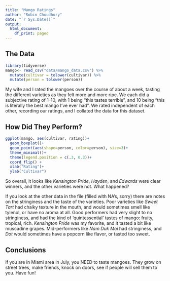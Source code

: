 ---
title: "Mango Ratings"
author: "Robin Choudhury"
date: "`r Sys.Date()`"
output:
  html_document:
    df_print: paged
---

## The Data
```{r , warning=FALSE}
library(tidyverse)
mango<- read_csv("data/mango_data.csv") %>%
  mutate(cultivar = tolower(cultivar)) %>%
  mutate(person = tolower(person))
```

My wife and I rated the mangoes over the course of about a week, tasting the different varieties as they felt more and more ripe. We each did a subjective rating of 1-10, with 1 being "this tastes terrible", and 10 being "this is literally the best mango I've ever had". We rated independent of each other, recording our ratings, and I collated the data for this dataset.

## How Did They Perform?

```{r}
ggplot(mango, aes(cultivar, rating))+
  geom_boxplot()+
  geom_point(aes(shape=person, color=person), size=3)+
  theme_minimal()+
  theme(legend.position = c(.3, 0.3))+
  coord_flip() +
  xlab("Rating")+
  ylab("Cultivar")
```

So overall, it looks like *Kensington Pride*, *Hayden*, and *Edwards* were clear winners, and the other varieties were not. What happened?

If you look at the other data in the file (filled with NA's, sorry) there are notes on the stringiness and the taste of the varieties. Poor varieties like *Sweet Tart* had chalky texture in the mouth, and would sometimes smell like tylenol, or have no aroma at all. Good performers had very slight to no stringiness, and had the kind of 'quintessential' tastes of mango: fruity, tropical, rich. *Kensington Pride* was my favorite, and it tasted a bit like muscadine grapes. Mid-performers like *Nam Duk Moi* had stringiness, and *Dot* would sometimes have a popcorn like flavor, or tasted too sweet.

## Conclusions

If you are in Miami area in July, you NEED to taste mangoes. They grow on street trees, make friends, knock on doors, see if people will sell them to you. Have fun!